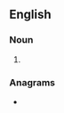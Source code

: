 ==English==

===Noun===
{{head|en|noun form}}

# {{plural of|tweeter|lang=en}}

===Anagrams===
* {{anagrams|en|a=eeersttw|retweets}}